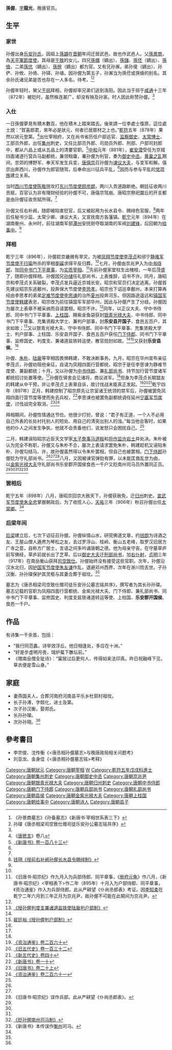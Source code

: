 {{noteTA|1=于敖|2=于琮}}
'''孫偓'''{{BD|844年||919年|4月10日|catIdx=S}}，[[表字|字]]'''龍光'''，晚唐官员。

== 生平 ==
=== 家世 ===
孙偓出身[[乐安孙氏|乐安孙氏]]，因祖上[[孫顗|孫顗]]在[[晋朝|晋朝]]年间迁居武邑，故也作武邑人。父[[孫景商|孫景商]]，為[[天平軍節度使|天平軍節度使]]。其母是[[于敖|于敖]]的女儿。四兄[[孫備|孫備]]（嫡出）、[[孫儲|孫儲]]、[[孫伾|孫伾]]（嫡出）、[[孫儉|孫儉]]，二弟[[孫伉|孫伉]]（嫡出）、[[孫佾|孫佾]]（嫡出）都为官。又有兄孙澥，弟孙倰（嫡出）、孙俨、孙攸、孙倚、孙铎、孙埴。因孙偓为第五子，孙澥当为孫伾或孫儉的别名。其余孙氏诸兄弟是否也存在一人多名，待考。<ref>《孙景商墓志》《孙备墓志》《新唐书·宰相世系表三下》</ref><ref name=MZ>孙璨《唐丞相梁司空致仕赠司徒乐安孙公墓志铭并序》</ref>

孙偓年轻时，舅父[[于琮|于琮]]拜相，孙偓却率兄弟们逃到洛阳。因此当于琮于[[咸通|咸通]]十三年（872年）被贬时，虽然株连甚广，却没有殃及孙家。时人因此称赞孙偓。<ref name=MZ/>

=== 入仕 ===
一日孫偓夢見有積木數百，他在積木上踏來踏去。後來請一位李處士復原，這位處士說：“賀喜郎君，來年必是狀元，何者已居眾材之上也。”[[乾符|乾符]]五年（878年）果然以狀元登第。<ref>《[[唐摭言|唐摭言]]》卷八</ref>出仕宰相府，又在尚书省历任户部巡官、[[监察御史|监察御史]]、[[太常博士|太常博士]]、工部员外郎，出任[[集州_(北周)|集州]]刺史，又任比部员外郎、司勋员外郎、刑部、户部司封郎中，都从六品上或从五品上的清要官职。<ref name=NBT183>[[:s:新唐书/卷183|《新唐书》卷一百八十三]]</ref>[[中和_(唐朝)|中和]]元年（881年），[[崔安潜|崔安潜]]受任为京城四面诸道行营兵马副都统，兼领租庸，署孙偓为判官，奏为[[御史中丞|御史中丞]]。[[黄巢之乱|黄巢之乱]]期间，京郊的博野军、奉天军发生兵变，[[唐僖宗|唐僖宗]]召孙偓为[[谏议大夫|谏议大夫]]，与变军和解。僖宗出奔西川，孙偓作为郎官随驾，后奉命出川征兵平乱，<ref name=MZ/>因而与参与平乱的[[党项族|党项族]]建立关系。

当时[[西川节度使|西川节度使]][[陈敬瑄|陈敬瑄]]攻打[[东川节度使|东川节度使]][[顾彦朗|顾彦朗]]，两川入贡道路断绝。朝廷征收两川贡赋，百官认为非有理财经验的孙偓不可，唐僖宗驾崩、唐昭宗祭祀圜丘的开支都是由孙偓征收贡赋所得。<ref name=MZ/>

孙偓又任右补阙，随即被陷害贬官，后又被起用为长水县令、赐绯色官服，<ref>[[:s:授前右补阙孙偓长水县令赐绯制|钱珝《授前右补阙孙偓长水县令赐绯制》]]</ref>两年后任秘书少监、太常少卿、谏议大夫，又宣抚南方各藩镇。[[乾宁|乾宁]]元年（894年）在湖南衡州、永州时，前往湖南军部[[潭州_(隋朝)|潭州]]安抚刚夺取湖南的军阀[[刘建锋|刘建锋]]，后回朝为[[给事中|给事中]]。<ref name=MZ/>

=== 拜相 ===
乾宁三年（896年），孙偓趁京畿微有旱灾，为被[[凤翔节度使|凤翔节度使]][[李茂贞|李茂贞]]和邠宁[[静难军节度使|静难军节度使]][[王行瑜|王行瑜]]所杀的宰相[[李磎|李磎]]求得平反归葬。<ref name=MZ/>七月，孙偓由京兆尹入为[[中书侍郎|中书侍郎]]，加[[同中书门下平章事|同中书门下平章事]]，为[[实质宰相|实质宰相]]。<ref>《旧唐书·昭宗纪》作九月入为兵部侍郎、同平章事，《[[册府元龟|册府元龟]]》作八月，《新唐书·昭宗纪》<宰相表下>作二年（895年）十月入为户部侍郎、同平章事，《资治通鉴》作入为兵部侍郎。此从严耕望《仆尚丞郎表》考证。因[[李知柔|李知柔]]在乾宁二年六月到三年正月为京兆尹，故孙偓不可能在此期间为京兆尹。</ref>先前孙偓家堂柱生出槐枝，一年后茂盛了，随即孙偓拜相。孙偓因兄[[孙储|孙储]]任礼部尚书，上表推辞，诏书不许。同月，唐昭宗和李茂贞关系破裂，李茂贞发兵逼近京城长安。昭宗和官员们决定逃离。孙偓首先建议昭宗东逃鄜州，投奔保大节度使[[李思孝_(唐朝)|李思孝]]。昭宗也下诏巡幸鄜州，本来打算再经由李思孝的弟弟[[定难节度使|定难节度使]][[李思谏|李思谏]]的治所[[夏州|夏州]]投奔河东。但因路途遥远和[[镇国军节度使|镇国军节度使]][[韩建|韩建]]表忠，昭宗改为前往镇国军军部华州，因此与孙偓产生了分歧。孙偓因为屡次上表章不被采纳而自请罢相，昭宗不许。<ref name=MZ/>同年，以正议大夫、守中书侍郎、同中书门下平章事、[[上柱国|上柱国]]、赐紫金鱼袋获封[[银青光禄大夫|银青光禄大夫]]、中书侍郎、同中书门下平章事、充集贤殿大学士、兼判户部事，封'''乐安县开国子'''，食邑五百户，其余如故；<ref>[[:s:授孙偓判度支兼诸道盐铁使陆扆判户部制|《授孙偓判度支兼诸道盐铁使陆扆判户部制》]]</ref>又以银青光禄大夫、守中书侍郎、同中书门下平章事、充集贤殿大学士、判户部事、上柱国、乐安县开国子、食邑五百户获任[[门下侍郎|门下侍郎]]、同书门下平章事、监修国史、判度支、兼诸道盐铁转运使，散官勋封如故。<ref name=MZ/><ref>[[:s:授孙偓判户部制|裴廷裕《授孙偓判户部制》]]</ref>又获封'''乐安县侯'''。<ref name=NBT183/>

孙偓、[[朱朴|朱朴]]、[[陆扆|陆扆]]等宰相因畏惧韩建，不敢决断事务。九月，昭宗在华州宣布亲征李茂贞，孙偓劝阻他亲征，自请为凤翔四面行营都统，昭宗于是任李思谏为静难节度使、兼副都统；十月，又以孙偓为[[中书侍郎|中书侍郎]]、兼[[礼部尚书|礼部尚书]]、持节加行营节度诸军都统招讨处置等使。<ref name=NBT183/>孙偓在驿舍会见诸将，商议进军。<ref name=MZ/>但身为李茂贞长期盟友的韩建从中干预，并让李茂贞上表章自诉，故讨伐战未能真正发起。<ref>[[:s:资治通鉴/卷260|《资治通鉴》卷二百六十]]</ref><ref>[[:s:旧五代史/卷132|《旧五代史》卷一百三十二]]</ref><ref>[[:s:新五代史/卷40|《新五代史》卷四十]]</ref>乾宁四年（897年）正月，韩建控制了昭宗原先让宗室诸王统领的禁军后，孙偓被罢免凤翔四面行营节度等使而失去兵权，<ref name=NBT10>[[:s:新唐书/卷010|《新唐书》卷一十]]</ref>李思谏也被罢免副都统调任延州[[宁塞军节度使|宁塞军节度使]]，讨伐战完全取消。<ref name=BT20-1>[[:s:旧唐书/卷020上|《旧唐书》卷二十上]]</ref><ref name=ZZTJ261>[[:s:资治通鉴/卷261|《资治通鉴》卷二百六十一]]</ref>

拜相期间，孙偓性情通达节俭。他很少打扮，曾说：“君子有正道，一个人不必用自己外表的长处衬托别人的短处、用自己的清突出别人的浊。”每当他会客时，如果他的仆人之间发生争执，他就不会责备他们，说发怒只会困扰自己。<ref name=NBT183/>

二月，韩建诬陷昭宗近臣天文学家[[太子詹事|太子詹事]][[马道殷|马道殷]]和[[将作监|将作监]][[许岩士|许岩士]]并处决。朱朴被认为完全不称职，孙偓又与朱朴不合，屡次上表请求罢免朱朴，韩建趁机又诬陷朱朴、孙偓勾结马、许，故孙偓虽然得以令朱朴罢相，但自己也被罢相。[[门下侍郎|门下侍郎]]孙偓贬为守礼部尚书。<ref name=NBT10/><ref name=BT20-1/><ref>《旧唐书·昭宗纪》误作兵部。此从严耕望《仆尚丞郎表》。</ref>八月，又因被谏官弹劾有罪，以未能匡救乱世为由，以[[金紫光禄大夫|金紫光禄大夫]]守礼部尚书乐安郡开国侯食邑一千户又贬南州司马员外置同正员。<ref name=MZ/><ref name=NBT183/><ref name=ZZTJ261/><ref>[[:s:贬孙偓南州司马制|《贬孙偓南州司马制》]]</ref><ref>《新唐书》本传误作[[衡州|衡州]]司马。</ref>

=== 罢相后 ===
乾宁五年（898年）八月，唐昭宗回京大赦天下，孙偓获赦免，迁[[归州|归州]]刺史。[[宣武军节度使|宣武军节度使]][[朱全忠|朱全忠]]掌握朝政后，为了收揽人心，[[天祐_(唐朝)|天祐]]三年（906年）秋召孙偓出任[[太常卿|太常卿]]。<ref name=MZ/>

=== 后梁年间 ===
[[后梁|后梁]]建立后，七次下诏征召孙偓。孙偓纵情山水，研究佛道文章，约[[钱朗|钱朗]]为诗酒之友、王屋山僧人遁凞为琴松之友，去过罗浮山、桂岭、衡山五老峰，取罗汉旧居方广寺之意，自称方广居士，言语之间多吟诵唐朝之德。他为母亲守丧，在守墓草庐前写佛经，草庐前就长出了芝草。后以[[御史大夫|御史大夫]]迁[[刑部尚书|刑部尚书]]，加[[右仆射|右仆射]]，[[贞明_(后梁)|贞明]]三年（917年）在南岳衡山获拜[[司空|司空]][[致仕|致仕]]。孙偓始终没有接受这些官职。次年，孙偓沿汉水北归，因[[护国军节度使|护国军节度使]][[朱友谦|朱友谦]]作乱，退避邓州西界，次年在淅川院去世。子孙汉衡、孙孙璨保护其灵柩与其妻合葬于祖坟。<ref name=MZ/>

墓志为《唐丞相梁司空致仕赠司徒乐安孙公墓志铭并序》，撰写者为其长孙孙璨。墓志记载的官职为凤翔四面行营都统、金紫光禄大夫、门下侍郎、兼礼部尚书、同中书门下平章事、监修国史、判度支盐铁诸道转运等使、上柱国、'''乐安郡开国侯'''、食邑一千户。

== 作品 ==
有诗集一千余首，包括：
*“我行同范蠡，诗举效浮丘。他日相逢处，多应在十洲。”
*“好是步虚明月夜，瑞炉蜚下醮坛前。”
*《赠南岳僧全玼诗》：“窠居过后更何人，传得如来法印真。昨日祝融峰下见，草衣便是雪山身。”

== 家庭 ==
*妻燕国夫人，合葬河南府河南县平乐乡杜郭村祖坟。
*长子孙溥，字熙化，进士及第。
*次子孙汉衡，娶郑氏。
*长孙孙璨。
*次孙孙珝。<ref name=MZ/>

==參考書目==
{{reflist}}
*李宗俊、沈传衡《<唐丞相孙偓墓志>与晚唐政局相关问题考》
*刘亚龙、金身佳《<唐丞相孙偓墓志铭>考释》

{{DEFAULTSORT:S}}
[[Category:唐朝狀元|Category:唐朝狀元]]
[[Category:唐朝宰相|Category:唐朝宰相]]
[[Category:乐安孙氏|W]]
[[Category:乾符五年戊戌科進士|Category:乾符五年戊戌科進士]]
[[Category:唐朝集州刺史|Category:唐朝集州刺史]]
[[Category:唐朝御史中丞|Category:唐朝御史中丞]]
[[Category:唐朝京兆尹|Category:唐朝京兆尹]]
[[Category:唐朝银青光禄大夫|Category:唐朝银青光禄大夫]]
[[Category:唐朝归州刺史|Category:唐朝归州刺史]]
[[Category:唐朝中书侍郎|Category:唐朝中书侍郎]]
[[Category:唐朝门下侍郎|Category:唐朝门下侍郎]]
[[Category:唐朝兵部尚书|Category:唐朝兵部尚书]]
[[Category:唐朝礼部尚书|Category:唐朝礼部尚书]]
[[Category:唐朝县侯|Category:唐朝县侯]]
[[Category:唐朝金紫光禄大夫|Category:唐朝金紫光禄大夫]]
[[Category:唐朝上柱国|Category:唐朝上柱国]]
[[Category:唐朝给事中|Category:唐朝给事中]]
[[Category:唐朝诗人|Category:唐朝诗人]]
[[Category:唐朝县子|Category:唐朝县子]]